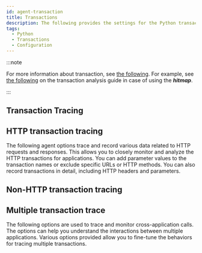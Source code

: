 ```yaml
---
id: agent-transaction
title: Transactions
description: The following provides the settings for the Python transactions.
tags:
  - Python
  - Transactions
  - Configuration
---
```


:::note

For more information about transaction, see [the following](track-transactions-intro). For example, see [the following](trs-view) on the transaction analysis guide in case of using the **_hitmap_**.

:::

## Transaction Tracing


<Transactionprofilestep />


<Pythontrsprofile />

## HTTP transaction tracing

The following agent options trace and record various data related to HTTP requests and responses. This allows you to closely monitor and analyze the HTTP transactions for applications. You can add parameter values ​​to the transaction names or exclude specific URLs or HTTP methods. You can also record transactions in detail, including HTTP headers and parameters.


<Pythontrackhttptrs />

## Non-HTTP transaction tracing


<Pythontracknonhttptrs />

## Multiple transaction trace

The following options are used to trace and monitor cross-application calls. The options can help you understand the interactions between multiple applications. Various options provided allow you to fine-tune the behaviors for tracing multiple transactions.


<Pythonmultitrace />
